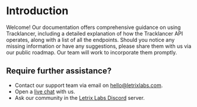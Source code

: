 # Introduction

Welcome! Our documentation offers comprehensive guidance on using Tracklancer, including a detailed explanation of how the Tracklancer API operates, along with a list of all the endpoints. Should you notice any missing information or have any suggestions, please share them with us via our public roadmap. Our team will work to incorporate them promptly.

## Require further assistance?

- Contact our support team via email on hello@letrixlabs.com.
- Open a [live chat](https://tracklancer.io) with us.
- Ask our community in the [Letrix Labs Discord](https://tracklancer.io) server.
